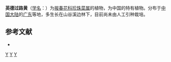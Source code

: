 {{Speciesbox 
| genus = Lysimachia
| species = yindeensis
| authority = [[陈封怀|Chen]] et [[胡启明|C. M. Hu]]
}}

'''英德过路黄'''（[[学名|学名]]：{{lang|la|''Lysimachia yindeensis''}}）为[[报春花科|报春花科]][[珍珠菜属|珍珠菜属]]的植物，为中国的特有植物。分布于[[中国大陆|中国大陆]]的[[广东|广东]]等地，多生长在山谷溪边林下，目前尚未由人工引种栽培。

== 参考文献 ==
<div class="references-small">
* {{cite web| url =http://www.bioinfo.cn/db05/KmzwSpecies.php?action=view&id=17655| title =英德过路黄| work =《中国高等植物数据库全库》| publisher =中国科学院微生物研究所| author =昆明植物研究所| accessdate =2009-02-25| deadurl =yes| archiveurl =https://web.archive.org/web/20160305072332/http://www.bioinfo.cn/db05/KmzwSpecies.php?action=view&id=17655| archivedate =2016-03-05}}
</div>

[[Category:珍珠菜属|Y]]
[[Category:中國特有植物|Y]]
[[Category:广东植物|Y]]


{{植物小作品}}